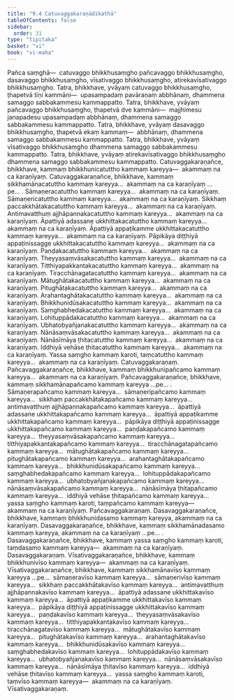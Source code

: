 ```yaml
---
title: "9.4 Catuvaggakaraṇādikathā"
tableOfContents: false
sidebar:
  order: 31
type: "tipitaka"
basket: "vi"
book: "vi-maha"
---
```



<DynamicBreadcrumb />

<Division number="388" book="vi-maha">

<Paragraph number="1797" book="vi-maha">
Pañca saṃghā—  catuvaggo bhikkhusaṃgho pañcavaggo bhikkhusaṃgho, dasavaggo bhikkhusaṃgho, vīsativaggo bhikkhusaṃgho, atirekavīsativaggo bhikkhusaṃgho. Tatra, bhikkhave, yvāyaṃ catuvaggo bhikkhusaṃgho, ṭhapetvā tīṇi kammāni—  upasampadaṃ pavāraṇaṃ abbhānaṃ, dhammena samaggo sabbakammesu kammappatto. Tatra, bhikkhave, yvāyaṃ pañcavaggo bhikkhusaṃgho, ṭhapetvā dve kammāni—  majjhimesu janapadesu upasampadaṃ abbhānaṃ, dhammena samaggo sabbakammesu kammappatto. Tatra, bhikkhave, yvāyaṃ dasavaggo bhikkhusaṃgho, ṭhapetvā ekaṃ kammaṃ—  abbhānaṃ, dhammena samaggo sabbakammesu kammappatto. Tatra, bhikkhave, yvāyaṃ vīsativaggo bhikkhusaṃgho dhammena samaggo sabbakammesu kammappatto. Tatra, bhikkhave, yvāyaṃ atirekavīsativaggo bhikkhusaṃgho dhammena samaggo sabbakammesu kammappatto.
</Paragraph>

</Division>
<Division number="389" book="vi-maha">

<Paragraph number="1798" book="vi-maha">
Catuvaggakaraṇañce, bhikkhave, kammaṃ bhikkhunicatuttho kammaṃ kareyya—  akammaṃ na ca karaṇīyaṃ. Catuvaggakaraṇañce, bhikkhave, kammaṃ sikkhamānacatuttho kammaṃ kareyya…  akammaṃ na ca karaṇīyaṃ …pe… . Sāmaṇeracatuttho kammaṃ kareyya…  akammaṃ na ca karaṇīyaṃ. Sāmaṇericatuttho kammaṃ kareyya…  akammaṃ na ca karaṇīyaṃ. Sikkhaṃ paccakkhātakacatuttho kammaṃ kareyya…  akammaṃ na ca karaṇīyaṃ. Antimavatthuṃ ajjhāpannakacatuttho kammaṃ kareyya…  akammaṃ na ca karaṇīyaṃ. Āpattiyā adassane ukkhittakacatuttho kammaṃ kareyya…  akammaṃ na ca karaṇīyaṃ. Āpattiyā appaṭikamme ukkhittakacatuttho kammaṃ kareyya…  akammaṃ na ca karaṇīyaṃ. Pāpikāya diṭṭhiyā appaṭinissagge ukkhittakacatuttho kammaṃ kareyya…  akammaṃ na ca karaṇīyaṃ. Paṇḍakacatuttho kammaṃ kareyya…  akammaṃ na ca karaṇīyaṃ. Theyyasaṃvāsakacatuttho kammaṃ kareyya…  akammaṃ na ca karaṇīyaṃ. Titthiyapakkantakacatuttho kammaṃ kareyya…  akammaṃ na ca karaṇīyaṃ. Tiracchānagatacatuttho kammaṃ kareyya…  akammaṃ na ca karaṇīyaṃ. Mātughātakacatuttho kammaṃ kareyya…  akammaṃ na ca karaṇīyaṃ. Pitughātakacatuttho kammaṃ kareyya…  akammaṃ na ca karaṇīyaṃ. Arahantaghātakacatuttho kammaṃ kareyya…  akammaṃ na ca karaṇīyaṃ. Bhikkhunidūsakacatuttho kammaṃ kareyya…  akammaṃ na ca karaṇīyaṃ. Saṃghabhedakacatuttho kammaṃ kareyya…  akammaṃ na ca karaṇīyaṃ. Lohituppādakacatuttho kammaṃ kareyya…  akammaṃ na ca karaṇīyaṃ. Ubhatobyañjanakacatuttho kammaṃ kareyya…  akammaṃ na ca karaṇīyaṃ. Nānāsaṃvāsakacatuttho kammaṃ kareyya…  akammaṃ na ca karaṇīyaṃ. Nānāsīmāya ṭhitacatuttho kammaṃ kareyya…  akammaṃ na ca karaṇīyaṃ. Iddhiyā vehāse ṭhitacatuttho kammaṃ kareyya…  akammaṃ na ca karaṇīyaṃ. Yassa saṃgho kammaṃ karoti, taṃcatuttho kammaṃ kareyya…  akammaṃ na ca karaṇīyaṃ.

</Paragraph>
</Division>

<Paragraph number="1799" type="center" book="vi-maha">
Catuvaggakaraṇaṃ.


</Paragraph>

<Division number="390" book="vi-maha">

<Paragraph number="1800" book="vi-maha">
Pañcavaggakaraṇañce, bhikkhave, kammaṃ bhikkhunipañcamo kammaṃ kareyya…  akammaṃ na ca karaṇīyaṃ. Pañcavaggakaraṇañce, bhikkhave, kammaṃ sikkhamānapañcamo kammaṃ kareyya …pe… . Sāmaṇerapañcamo kammaṃ kareyya…  sāmaṇeripañcamo kammaṃ kareyya…  sikkhaṃ paccakkhātakapañcamo kammaṃ kareyya…  antimavatthuṃ ajjhāpannakapañcamo kammaṃ kareyya…  āpattiyā adassane ukkhittakapañcamo kammaṃ kareyya…  āpattiyā appaṭikamme ukkhittakapañcamo kammaṃ kareyya…  pāpikāya diṭṭhiyā appaṭinissagge ukkhittakapañcamo kammaṃ kareyya…  paṇḍakapañcamo kammaṃ kareyya…  theyyasaṃvāsakapañcamo kammaṃ kareyya…  titthiyapakkantakapañcamo kammaṃ kareyya…  tiracchānagatapañcamo kammaṃ kareyya…  mātughātakapañcamo kammaṃ kareyya…  pitughātakapañcamo kammaṃ kareyya…  arahantaghātakapañcamo kammaṃ kareyya…  bhikkhunidūsakapañcamo kammaṃ kareyya…  saṃghabhedakapañcamo kammaṃ kareyya…  lohituppādakapañcamo kammaṃ kareyya…  ubhatobyañjanakapañcamo kammaṃ kareyya…  nānāsaṃvāsakapañcamo kammaṃ kareyya…  nānāsīmāya ṭhitapañcamo kammaṃ kareyya…  iddhiyā vehāse ṭhitapañcamo kammaṃ kareyya…  yassa saṃgho kammaṃ karoti, taṃpañcamo kammaṃ kareyya—  akammaṃ na ca karaṇīyaṃ.

</Paragraph>
</Division>

<Paragraph number="1801" type="center" book="vi-maha">
Pañcavaggakaraṇaṃ.


</Paragraph>

<Division number="391" book="vi-maha">

<Paragraph number="1802" book="vi-maha">
Dasavaggakaraṇañce, bhikkhave, kammaṃ bhikkhunidasamo kammaṃ kareyya, akammaṃ na ca karaṇīyaṃ. Dasavaggakaraṇañce, bhikkhave, kammaṃ sikkhamānadasamo kammaṃ kareyya, akammaṃ na ca karaṇīyaṃ …pe… . Dasavaggakaraṇañce, bhikkhave, kammaṃ yassa saṃgho kammaṃ karoti, taṃdasamo kammaṃ kareyya—  akammaṃ na ca karaṇīyaṃ.

</Paragraph>
</Division>

<Paragraph number="1803" type="center" book="vi-maha">
Dasavaggakaraṇaṃ.


</Paragraph>

<Division number="392" book="vi-maha">

<Paragraph number="1804" book="vi-maha">
Vīsativaggakaraṇañce, bhikkhave, kammaṃ bhikkhunivīso kammaṃ kareyya—  akammaṃ na ca karaṇīyaṃ. Vīsativaggakaraṇañce, bhikkhave, kammaṃ sikkhamānavīso kammaṃ kareyya …pe…  sāmaṇeravīso kammaṃ kareyya…  sāmaṇerivīso kammaṃ kareyya…  sikkhaṃ paccakkhātakavīso kammaṃ kareyya…  antimavatthuṃ ajjhāpannakavīso kammaṃ kareyya…  āpattiyā adassane ukkhittakavīso kammaṃ kareyya…  āpattiyā appaṭikamme ukkhittakavīso kammaṃ kareyya…  pāpikāya diṭṭhiyā appaṭinissagge ukkhittakavīso kammaṃ kareyya…  paṇḍakavīso kammaṃ kareyya…  theyyasaṃvāsakavīso kammaṃ kareyya…  titthiyapakkantakavīso kammaṃ kareyya…  tiracchānagatavīso kammaṃ kareyya…  mātughātakavīso kammaṃ kareyya…  pitughātakavīso kammaṃ kareyya…  arahantaghātakavīso kammaṃ kareyya…  bhikkhunidūsakavīso kammaṃ kareyya…  saṃghabhedakavīso kammaṃ kareyya…  lohituppādakavīso kammaṃ kareyya…  ubhatobyañjanakavīso kammaṃ kareyya…  nānāsaṃvāsakavīso kammaṃ kareyya…  nānāsīmāya ṭhitavīso kammaṃ kareyya…  iddhiyā vehāse ṭhitavīso kammaṃ kareyya…  yassa saṃgho kammaṃ karoti, taṃvīso kammaṃ kareyya—  akammaṃ na ca karaṇīyaṃ.

</Paragraph>
</Division>

<Paragraph number="1805" type="center" book="vi-maha">
Vīsativaggakaraṇaṃ.
</Paragraph>